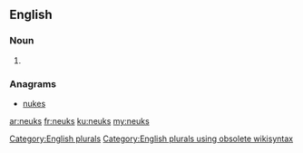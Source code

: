 ==English==

===Noun===
{{head|en}}

# {{plural of|neuk}}

===Anagrams===
* [[nukes#English|nukes]]

[[Category:English plurals]][[Category:English plurals using obsolete wikisyntax]]

[[ar:neuks]]
[[fr:neuks]]
[[ku:neuks]]
[[my:neuks]]